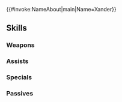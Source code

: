 {{#invoke:NameAbout|main|Name=Xander}}{{HeroPage Tabs}}
{{Hero Infobox
|Name=Xander
|Title=Gallant King
|WeaponType=Green Axe
|MoveType=Cavalry
|Origin=Fire Emblem Fates
|Gender=Male
|LegendaryEffect=Fire
|BoostHP=3
|BoostAtk=2
|Duel=190
|actorEN=George Spelvin
|actorJP=小西克幸
|artist=п猫R
|additionDate=June 30, 2022
|releaseDate=June 30, 2022
|cv1=11
|cv2=500200
|TagID=伝承マークス
|InternalID=821
|Properties=legendary
|description=Newly crowned king of Nohr. Trains tirelessly in order to stand firm on the side of righteousness. Appears in Fire Emblem Fates.
}}
{{Stats Page
|Lv1HP=18|Lv1ATK=9|Lv1SPD=8|Lv1DEF=11|Lv1RES=4
|GRHP=50|GRATK=75|GRSPD=75|GRDEF=55|GRRES=30
}}
==Skills==
===Weapons===
{{Weapons Table
|weapon1=Iron Axe
|weapon1Default=1
|weapon1Unlock=1
|weapon2=Steel Axe
|weapon2Default=2
|weapon2Unlock=2
|weapon3=Silver Axe
|weapon3Default=4
|weapon3Unlock=3
|weapon4=Ebon Bölverk
|weapon4Default=5
|weapon4Unlock=5
}}
===Assists===
{{Assists Table}}
===Specials===
{{Specials Table
|special1=New Moon
|special1Default=4
|special1Unlock=3
|special2=Luna
|special2Unlock=4
}}
===Passives===
{{Passives Table
|passiveA1=Atk/Spd Catch 1
|passiveA2=Atk/Spd Catch 2
|passiveA3=Atk/Spd Catch 3
|passiveA4=Atk/Spd Catch 4
|passiveA5=Atk/Spd Clash 1
|passiveA6=Atk/Spd Clash 2
|passiveA7=Atk/Spd Clash 3
|passiveA8=Atk/Spd Excel
|passiveA1Unlock=2
|passiveA2Unlock=3
|passiveA3Unlock=4
|passiveA4Unlock=5
|passiveA5Unlock=2
|passiveA6Unlock=3
|passiveA7Unlock=4
|passiveA8Unlock=5
|passiveB1=Chivalry
|passiveB2=Chivalry II
|passiveB1Unlock=5
|passiveB2Unlock=5
|passiveC1=C Feud 1
|passiveC2=C Feud 2
|passiveC3=C Feud 3
|passiveC1Unlock=1
|passiveC2Unlock=2
|passiveC3Unlock=4
}}
{{Heroes Navbox}}